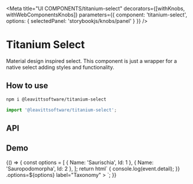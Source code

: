 

<Meta
  title="UI COMPONENTS/titanium-select"
  decorators={[withKnobs, withWebComponentsKnobs]}
  parameters={{ component: 'titanium-select', options: { selectedPanel: 'storybookjs/knobs/panel' } }}
/>

# Titanium Select

Material design inspired select. This component is just a wrapper for a native select adding styles and functionality.

## How to use

```bash
npm i @leavittsoftware/titanium-select
```

```js
import '@leavittsoftware/titanium-select';
```

## API

<Props of="titanium-select" />

## Demo

<Preview withToolbar>
  <Story name="Docs">
    {() => {
      const options = [
        { Name: 'Saurischia', Id: 1 },
        { Name: 'Sauropodomorpha', Id: 2 },
      ];
      return html`
        <titanium-select
          @value-changed=${event => {
            console.log(event.detail);
          }}
          .options=${options}
          label="Taxonomy"
        ></titanium-select>
      `;
    }}
  </Story>
</Preview>
